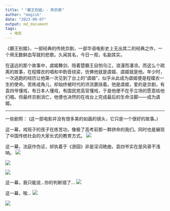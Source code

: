 ```yaml
---
title: "『霸王别姬』- 陈凯歌"
author: "magisk"
date: "2023-08-07"
output: md_document
tags:
  - 电影
---
```



<!--more-->


《霸王别姬》，一部经典的传统京剧，一部华语电影史上无出其二的经典之作，一个用无数鲜血写就的悲歌。久闻其名，今日一观，名副其实。

在遥远的那个故事中，虞姬舞剑、陪着楚霸王自刎乌江，浪漫而凄凉。而这么个疏离的故事，在程蝶衣的唱和中韵音绕梁，仿佛他就是虞姬、虞姬就是他。年少时，一次逃跑的经历让他第一次见到了台上的"虞姬"，似乎从此成为虞姬便是程蝶衣一生的使命。苦练成角儿，却始终被时代的洪流裹挟着。他是虞姬，爱的是京剧，有袁四爷懂戏，有日本人懂戏，有国民党高官懂戏，于是他便不在乎立场的愿意给他们唱。但最终京剧消亡，他便也决然的在戏台上完成最后的生命注脚------成为虞姬。

-----
一些剧照：
(这一部电影并没有很多美的如画的镜头，它只是一个很好的故事。)

这一幕，戏班子的孩子在练苦功，像极了高考前那一群拼命的我们。同时也是展现了中国传统社会的大家长式的教育方式。
![](/images/霸王别姬－陈凯歌/Snipaste_2023-08-06_20-34-39.png)

这一幕，法庭作伪证，却执着于《游园》非是淫词艳曲，袁四爷实在是风骨不浅呐。
![](/images/霸王别姬－陈凯歌/Snipaste_2023-08-06_22-14-42.png)

![](/images/霸王别姬－陈凯歌/Snipaste_2023-08-06_22-15-01.png)

![](/images/霸王别姬－陈凯歌/Snipaste_2023-08-06_22-15-19.png)

这一幕，我只能说...你的判断错了...
![](/images/霸王别姬－陈凯歌/Snipaste_2023-08-06_22-23-10.png)

这一幕，唉...
![](/images/霸王别姬－陈凯歌/Snipaste_2023-08-06_22-59-37.png)

![](/images/霸王别姬－陈凯歌/Snipaste_2023-08-06_22-59-46.png)